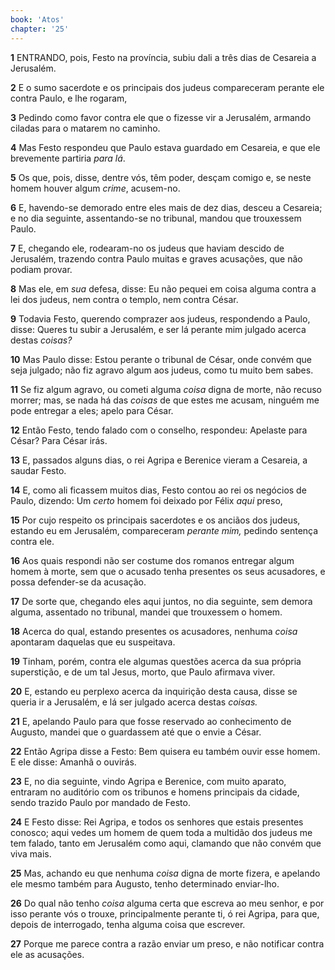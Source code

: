 ```yaml
---
book: 'Atos'
chapter: '25'
---
```


**1** ENTRANDO, pois, Festo na província, subiu dali a três dias de Cesareia a Jerusalém.

**2** E o sumo sacerdote e os principais dos judeus compareceram perante ele contra Paulo, e lhe rogaram,

**3** Pedindo como favor contra ele que o fizesse vir a Jerusalém, armando ciladas para o matarem no caminho.

**4** Mas Festo respondeu que Paulo estava guardado em Cesareia, e que ele brevemente partiria _para lá_.

**5** Os que, pois, disse, dentre vós, têm poder, desçam comigo e, se neste homem houver algum _crime_, acusem-no.

**6** E, havendo-se demorado entre eles mais de dez dias, desceu a Cesareia; e no dia seguinte, assentando-se no tribunal, mandou que trouxessem Paulo.

**7** E, chegando ele, rodearam-no os judeus que haviam descido de Jerusalém, trazendo contra Paulo muitas e graves acusações, que não podiam provar.

**8** Mas ele, em _sua_ defesa, disse: Eu não pequei em coisa alguma contra a lei dos judeus, nem contra o templo, nem contra César.

**9** Todavia Festo, querendo comprazer aos judeus, respondendo a Paulo, disse: Queres tu subir a Jerusalém, e ser lá perante mim julgado acerca destas _coisas?_

**10** Mas Paulo disse: Estou perante o tribunal de César, onde convém que seja julgado; não fiz agravo algum aos judeus, como tu muito bem sabes.

**11** Se fiz algum agravo, ou cometi alguma _coisa_ digna de morte, não recuso morrer; mas, se nada há das _coisas_ de que estes me acusam, ninguém me pode entregar a eles; apelo para César.

**12** Então Festo, tendo falado com o conselho, respondeu: Apelaste para César? Para César irás.

**13** E, passados alguns dias, o rei Agripa e Berenice vieram a Cesareia, a saudar Festo.

**14** E, como ali ficassem muitos dias, Festo contou ao rei os negócios de Paulo, dizendo: Um _certo_ homem foi deixado por Félix _aqui_ preso,

**15** Por cujo respeito os principais sacerdotes e os anciãos dos judeus, estando eu em Jerusalém, compareceram _perante mim,_ pedindo sentença contra ele.

**16** Aos quais respondi não ser costume dos romanos entregar algum homem à morte, sem que o acusado tenha presentes os seus acusadores, e possa defender-se da acusação.

**17** De sorte que, chegando eles aqui juntos, no dia seguinte, sem demora alguma, assentado no tribunal, mandei que trouxessem o homem.

**18** Acerca do qual, estando presentes os acusadores, nenhuma _coisa_ apontaram daquelas que eu suspeitava.

**19** Tinham, porém, contra ele algumas questões acerca da sua própria superstição, e de um tal Jesus, morto, que Paulo afirmava viver.

**20** E, estando eu perplexo acerca da inquirição desta causa, disse se queria ir a Jerusalém, e lá ser julgado acerca destas _coisas._

**21** E, apelando Paulo para que fosse reservado ao conhecimento de Augusto, mandei que o guardassem até que o envie a César.

**22** Então Agripa disse a Festo: Bem quisera eu também ouvir esse homem. E ele disse: Amanhã o ouvirás.

**23** E, no dia seguinte, vindo Agripa e Berenice, com muito aparato, entraram no auditório com os tribunos e homens principais da cidade, sendo trazido Paulo por mandado de Festo.

**24** E Festo disse: Rei Agripa, e todos os senhores que estais presentes conosco; aqui vedes um homem de quem toda a multidão dos judeus me tem falado, tanto em Jerusalém como aqui, clamando que não convém que viva mais.

**25** Mas, achando eu que nenhuma _coisa_ digna de morte fizera, e apelando ele mesmo também para Augusto, tenho determinado enviar-lho.

**26** Do qual não tenho _coisa_ alguma certa que escreva ao meu senhor, e por isso perante vós o trouxe, principalmente perante ti, ó rei Agripa, para que, depois de interrogado, tenha alguma coisa que escrever.

**27** Porque me parece contra a razão enviar um preso, e não notificar contra ele as acusações.
